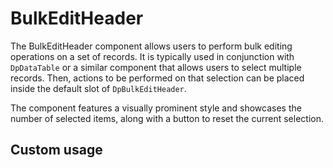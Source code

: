 
<Meta of={DpBulkEditHeaderStories} />

# BulkEditHeader

The BulkEditHeader component allows users to perform bulk editing operations on a set of records.
It is typically used in conjunction with `DpDataTable` or a similar component that allows users
to select multiple records. Then, actions to be performed on that selection can be placed
inside the default slot of `DpBulkEditHeader`.

The component features a visually prominent style and showcases the number of selected items,
along with a button to reset the current selection.

## Custom usage

<Canvas of={DpBulkEditHeaderStories.Default} />
